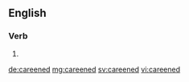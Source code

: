 ==English==

===Verb===
{{head|en|verb form}}

# {{en-past of|careen}}

[[de:careened]]
[[mg:careened]]
[[sv:careened]]
[[vi:careened]]